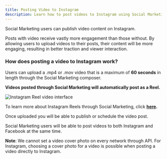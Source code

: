```yaml
---
title: Posting Video to Instagram
description: Learn how to post videos to Instagram using Social Marketing
---
```


Social Marketing users can publish video content on Instagram.

Posts with video receive vastly more engagement than those without. By allowing users to upload videos to their posts, their content will be more engaging, resulting in better traction and viewer interaction.

### **How does posting a video to Instagram work?**

Users can upload a .mp4 or .mov video that is a maximum of **60 seconds** in length through the Social Marketing composer.

**Videos posted through Social Marketing will automatically post as a Reel.**

![Instagram Reel video interface](./img/instagram/instagram-reel-video.jpg)

To learn more about Instagram Reels through Social Marketing, click **[here](/vendasta-products/vendasta-products-social-marketing/vendasta-products-social-marketing-posts/instagram-reels).**

Once uploaded you will be able to publish or schedule the video post.

Social Marketing users will be able to post videos to both Instagram and Facebook at the same time.


**Note**: We cannot set a video cover photo on every network through API. For Instagram, choosing a cover photo for a video is possible when posting a video directly to Instagram.